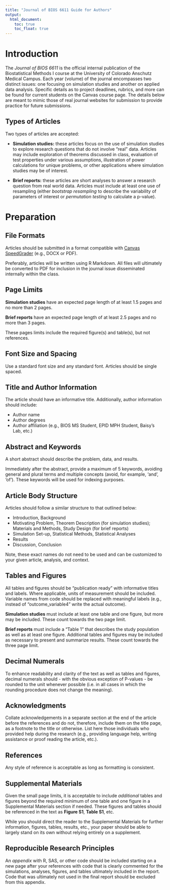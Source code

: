 ```yaml
---
title: "Journal of BIOS 6611 Guide for Authors"
output: 
  html_document:
    toc: true
    toc_float: true
---
```


# Introduction
The *Journal of BIOS 6611* is the official internal publication of the Biostatistical Methods I course at the University of Colorado Anschutz Medical Campus. Each year (volume) of the journal encompasses two distinct issues: one focusing on simulation studies and another on applied data analysis. Specific details as to project deadlines, rubrics, and more can be found for current students on the Canvas course page. The details below are meant to mimic those of real journal websites for submission to provide practice for future submissions.

## Types of Articles
Two types of articles are accepted:

* **Simulation studies:** these articles focus on the use of simulation studies to explore research questions that do not involve "real" data. Articles may include exploration of theorems discussed in class, evaluation of test properties under various assumptions, illustration of power calculations for unique problems, or other applications where simulation studies may be of interest.

*  **Brief reports:** these articles are short analyses to answer a research question from real world data. Articles must include at least one use of resampling (either *bootstrap resampling* to describe the variability of parameters of interest or *permutation testing* to calculate a p-value).


# Preparation

## File Formats
Articles should be submitted in a format compatible with [Canvas SpeedGrader](https://community.canvaslms.com/t5/Instructor-Guide/What-types-of-files-can-be-previewed-in-Canvas/ta-p/607) (e.g., DOCX or PDF). 

Preferably, articles will be written using R Markdown. All files will ultimately be converted to PDF for inclusion in the journal issue disseminated internally within the class. 


## Page Limits
**Simulation studies** have an expected page length of at least 1.5 pages and no more than 2 pages. 

**Brief reports** have an expected page length of at least 2.5 pages and no more than 3 pages. 

These pages limits include the required figure(s) and table(s), but not references. 


## Font Size and Spacing
Use a standard font size and any standard font. Articles should be single spaced.


## Title and Author Information
The article should have an informative title. Additionally, author information should include:

* Author name
* Author degrees
* Author affiliation (e.g., BIOS MS Student, EPID MPH Student, Baisy's Lab, etc.)


## Abstract and Keywords
A short abstract should describe the problem, data, and results.

Immediately after the abstract, provide a maximum of 5 keywords, avoiding general and plural terms and multiple concepts (avoid, for example, 'and', 'of'). These keywords will be used for indexing purposes.


## Article Body Structure
Articles should follow a similar structure to that outlined below:

* Introduction, Background
* Motivating Problem, Theorem Description (for simulation studies); Materials and Methods, Study Design (for brief reports)
* Simulation Set-up, Statistical Methods, Statistical Analyses
* Results
* Discussion, Conclusion

Note, these exact names do not need to be used and can be customized to your given article, analysis, and context.


## Tables and Figures
All tables and figures should be "publication ready" with informative titles and labels. Where applicable, units of measurement should be included. Variable names from code should be replaced with meaningful labels (e.g., instead of "outcome_variable4" write the actual outcome). 

**Simulation studies** must include at least one table and one figure, but more may be included. These count towards the two page limit.

**Brief reports** must include a "Table 1" that describes the study population as well as at least one figure. Additional tables and figures may be included as necessary to present and summarize results. These count towards the three page limit.


## Decimal Numerals
To enhance readability and clarity of the text as well as tables and figures, decimal numerals should - with the obvious exception of P-values - be rounded to the unit whenever possible (i.e. in all cases in which the rounding procedure does not change the meaning). 


## Acknowledgments
Collate acknowledgements in a separate section at the end of the article before the references and do not, therefore, include them on the title page, as a footnote to the title or otherwise. List here those individuals who provided help during the research (e.g., providing language help, writing assistance or proof reading the article, etc.).


## References
Any style of reference is acceptable as long as formatting is consistent.


## Supplemental Materials
Given the small page limits, it is acceptable to include *additional* tables and figures beyond the required minimum of one table and one figure in a Supplemental Materials section if needed. These figures and tables should be referenced in the text as **Figure S1**, **Table S1**, etc. 

While you should direct the reader to the Supplemental Materials for further information, figures, tables, results, etc., your paper should be able to largely stand on its own without relying entirely on a supplement.


## Reproducible Research Principles
An *appendix* with R, SAS, or other code should be included starting on a new page after your references with code that is clearly commented for the simulations, analyses, figures, and tables ultimately included in the report. Code that was ultimately not used in the final report should be excluded from this appendix.





